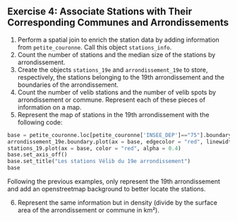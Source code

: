 ::: {.exercise}
## Exercise 4: Associate Stations with Their Corresponding Communes and Arrondissements

1. Perform a spatial join to enrich the station data by adding information from `petite_couronne`. Call this object `stations_info`.
2. Count the number of stations and the median size of the stations by arrondissement.
3. Create the objects `stations_19e` and `arrondissement_19e` to store, respectively, the stations belonging to the 19th arrondissement and the boundaries of the arrondissement.
4. Count the number of velib stations and the number of velib spots by arrondissement or commune. Represent each of these pieces of information on a map.
5. Represent the map of stations in the 19th arrondissement with the following code:

```python
base = petite_couronne.loc[petite_couronne['INSEE_DEP']=="75"].boundary.plot(edgecolor = "k", linewidth=0.5)
arrondissement_19e.boundary.plot(ax = base, edgecolor = "red", linewidth=0.9)
stations_19.plot(ax = base, color = "red", alpha = 0.4)
base.set_axis_off()
base.set_title("Les stations Vélib du 19e arrondissement")
base
```

Following the previous examples, only represent the 19th arrondissement and add an openstreetmap background to better locate the stations.

6. Represent the same information but in density (divide by the surface area of the arrondissement or commune in km²).

:::
